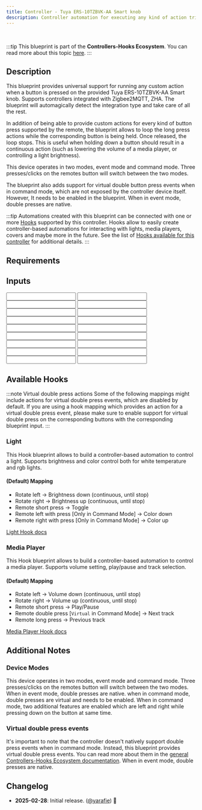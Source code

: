 ```yaml
---
title: Controller - Tuya ERS-10TZBVK-AA Smart knob
description: Controller automation for executing any kind of action triggered by the provided Tuya ERS-10TZBVK-AA Smart knob. Supports Zigbee2MQTT, ZHA.
---
```



<ImportCard id='ERS-10TZBVK-AA' category='controllers' />

<br />

:::tip
This blueprint is part of the **Controllers-Hooks Ecosystem**. You can read more about this topic [here](/docs/controllers-hooks-ecosystem).
:::

## Description

This blueprint provides universal support for running any custom action when a button is pressed on the provided Tuya ERS-10TZBVK-AA Smart knob. Supports controllers integrated with Zigbee2MQTT, ZHA. The blueprint will automagically detect the integration type and take care of all the rest.

In addition of being able to provide custom actions for every kind of button press supported by the remote, the blueprint allows to loop the long press actions while the corresponding button is being held. Once released, the loop stops. This is useful when holding down a button should result in a continuous action (such as lowering the volume of a media player, or controlling a light brightness).

This device operates in two modes, event mode and command mode. Three presses/clicks on the remotes button will switch between the two modes.

The blueprint also adds support for virtual double button press events when in command mode, which are not exposed by the controller device itself. However, It needs to be enabled in the blueprint.
When in event mode, double presses are native.

:::tip
Automations created with this blueprint can be connected with one or more [Hooks](/docs/blueprints/hooks) supported by this controller.
Hooks allow to easily create controller-based automations for interacting with lights, media players, covers and maybe more in the future. See the list of [Hooks available for this controller](/docs/blueprints/controllers/ERS-10TZBVK-AA#available-hooks) for additional details.
:::

## Requirements

<Requirement id='zigbee2mqtt' />
<Requirement id='zha' />

## Inputs

<Input
  name='Controller Device'
  description='The controller device to use for the automation. Choose a value only if the remote is integrated with Zigbee2MQTT, ZHA.'
  selector='device'
  required='Zigbee2MQTT, ZHA'
/>
<Input
  name='Rotate left'
  description='Action to run on rotate left.'
  selector='action'
/>
<Input
  name='Rotate right'
  description='Action to run on rotate right.'
  selector='action'
/>
<Input
  name='Rotate left withpress [Only in Command Mode]'
  description='Action to run on rotate left withpress.'
  selector='action'
/>
<Input
  name='Rotate right withpress [Only in Command Mode]'
  description='Action to run on rotate right withpress.'
  selector='action'
/>
<Input
  name='Remote short press'
  description='Action to run on short remote press.'
  selector='action'
/>
<Input
  name='Remote double press [`Virtual` in Command Mode]'
  description='Action to run on double remote press.'
  selector='action'
  virtual
/>
<Input
  name='Remote long press'
  description='Action to run on long remote press.'
  selector='action'
/>
<Input
  name='Rotate left - loop until stop'
  description='Loop the rotate left action until the rotation is stopped.'
  selector='boolean'
/>
<Input
  name='Rotate left - Maximum loop repeats'
  description='Maximum number of repeats for the custom action, when looping is enabled. Use it as a safety limit to prevent an endless loop in case the corresponding stop event is not received.'
  selector='number'
/>
<Input
  name='Rotate right - loop until stop'
  description='Loop the rotate right action until the rotation is stopped.'
  selector='boolean'
/>
<Input
  name='Rotate right - Maximum loop repeats'
  description='Maximum number of repeats for the custom action, when looping is enabled. Use it as a safety limit to prevent an endless loop in case the corresponding stop event is not received.'
  selector='number'
/>
<Input
  name='Rotate left withpress - loop until stop [Only in Command Mode]'
  description='Loop the rotate left withpress action until the rotation is stopped.'
  selector='boolean'
/>
<Input
  name='Rotate left withpress - Maximum loop repeats [Only in Command Mode]'
  description='Maximum number of repeats for the custom action, when looping is enabled. Use it as a safety limit to prevent an endless loop in case the corresponding stop event is not received.'
  selector='number'
/>
<Input
  name='Rotate right withpress - loop until stop [Only in Command Mode]'
  description='Loop the rotate right withpress action until the rotation is stopped.'
  selector='boolean'
/>
<Input
  name='Rotate right withpress - Maximum loop repeats [Only in Command Mode]'
  description='Maximum number of repeats for the custom action, when looping is enabled. Use it as a safety limit to prevent an endless loop in case the corresponding stop event is not received.'
  selector='number'
/>
<Input
  name='Helper - Long Press Delay'
  description='Max delay between the pushing and releasing of a button long press event. Increase this value if you notice that the long press action is not triggered properly.'
  selector='number'
/>
<Input
  name='Helper - Double Press delay'
  description='Max delay between the first and the second button press for the double press event. Provide a value only if you are using a double press action. Increase this value if you notice that the double press action is not triggered properly.'
  selector='number'
/>

## Available Hooks

:::note Virtual double press actions
Some of the following mappings might include actions for virtual double press events, which are disabled by default.
If you are using a hook mapping which provides an action for a virtual double press event, please make sure to enable support for virtual double press on the corresponding buttons with the corresponding blueprint input.
:::

### Light

This Hook blueprint allows to build a controller-based automation to control a light. Supports brightness and color control both for white temperature and rgb lights.

#### (Default) Mapping

- Rotate left -> Brightness down (continuous, until stop)
- Rotate right -> Brightness up (continuous, until stop)
- Remote short press -> Toggle
- Remote left with press [Only in Command Mode] -> Color down
- Remote right with press [Only in Command Mode] -> Color up

[Light Hook docs](/docs/blueprints/hooks/light)

### Media Player

This Hook blueprint allows to build a controller-based automation to control a media player. Supports volume setting, play/pause and track selection.

#### (Default) Mapping

- Rotate left -> Volume down (continuous, until stop)
- Rotate right -> Volume up (continuous, until stop)
- Remote short press -> Play/Pause
- Remote double press [`Virtual` in Command Mode] -> Next track
- Remote long press -> Previous track

[Media Player Hook docs](/docs/blueprints/hooks/media_player)

## Additional Notes

### Device Modes

This device operates in two modes, event mode and command mode. Three presses/clicks on the remotes button will switch between the two modes.
When in event mode, double presses are native.
when in command mode, double presses are virtual and needs to be enabled.
When in command mode, two additional features are enabled which are left and right while pressing down on the button at same time.

### Virtual double press events

It's important to note that the controller doesn't natively support double press events when in command mode. Instead, this blueprint provides virtual double press events. You can read more about them in the [general Controllers-Hooks Ecosystem documentation](/docs/controllers-hooks-ecosystem#virtual-events).
When in event mode, double presses are native.

## Changelog

- **2025-02-28**: Initial release. ([@yarafie](https://github.com/yarafie)) :tada:
